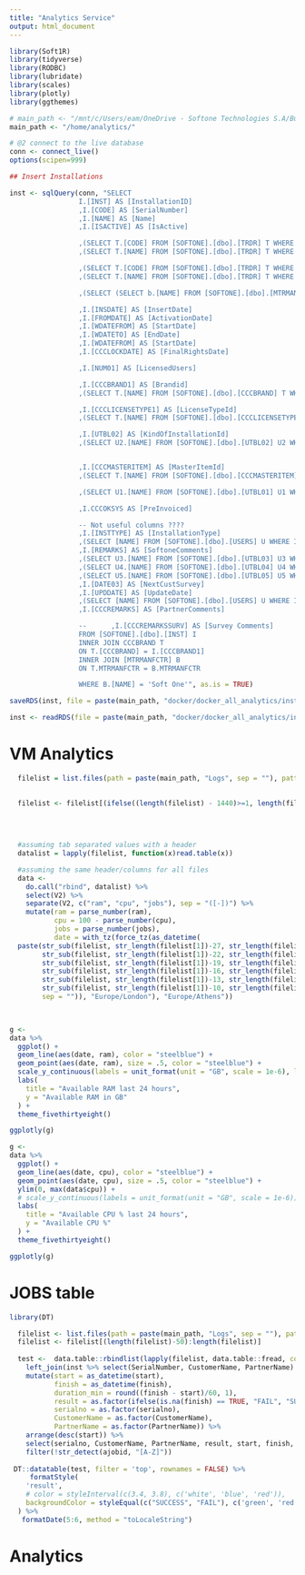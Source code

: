 ```yaml
---
title: "Analytics Service"
output: html_document
---
```



```r
library(Soft1R)
library(tidyverse)
library(RODBC)
library(lubridate)
library(scales)
library(plotly)
library(ggthemes)

# main_path <- "/mnt/c/Users/eam/OneDrive - Softone Technologies S.A/Business_Analytics/00_Analytics_Projects/12_Production/"
main_path <- "/home/analytics/"

```



```r
# @2 connect to the live database
conn <- connect_live()
options(scipen=999)

## Insert Installations

inst <- sqlQuery(conn, "SELECT
                 I.[INST] AS [InstallationID]
                 ,I.[CODE] AS [SerialNumber]
                 ,I.[NAME] AS [Name]
                 ,I.[ISACTIVE] AS [IsActive]

                 ,(SELECT T.[CODE] FROM [SOFTONE].[dbo].[TRDR] T WHERE T.[TRDR] = I.[TRDRS]) AS [PartnerCode]
                 ,(SELECT T.[NAME] FROM [SOFTONE].[dbo].[TRDR] T WHERE T.[TRDR] = I.[TRDRS]) AS [PartnerName]

                 ,(SELECT T.[CODE] FROM [SOFTONE].[dbo].[TRDR] T WHERE T.[TRDR] = I.[TRDR]) AS [CustomerCode]
                 ,(SELECT T.[NAME] FROM [SOFTONE].[dbo].[TRDR] T WHERE T.[TRDR] = I.[TRDR]) AS [CustomerName]

                 ,(SELECT (SELECT b.[NAME] FROM [SOFTONE].[dbo].[MTRMANFCTR] b WHERE b.[MTRMANFCTR] = T.MTRMANFCTR)  FROM [SOFTONE].[dbo].[CCCBRAND] T WHERE T.[CCCBRAND] = I.[CCCBRAND1]) AS [Manufacturer]

                 ,I.[INSDATE] AS [InsertDate]
                 ,I.[FROMDATE] AS [ActivationDate]
                 ,I.[WDATEFROM] AS [StartDate]
                 ,I.[WDATETO] AS [EndDate]
                 ,I.[WDATEFROM] AS [StartDate]
                 ,I.[CCCLOCKDATE] AS [FinalRightsDate]

                 ,I.[NUM01] AS [LicensedUsers]

                 ,I.[CCCBRAND1] AS [Brandid]
                 ,(SELECT T.[NAME] FROM [SOFTONE].[dbo].[CCCBRAND] T WHERE T.[CCCBRAND] = I.[CCCBRAND1]) AS [BrandName]

                 ,I.[CCCLICENSETYPE1] AS [LicenseTypeId]
                 ,(SELECT T.[NAME] FROM [SOFTONE].[dbo].[CCCLICENSETYPE] T WHERE T.[CCCLICENSETYPE] = I.[CCCLICENSETYPE1]) AS [LicenceTypeName]

                 ,I.[UTBL02] AS [KindOfInstallationId]
                 ,(SELECT U2.[NAME] FROM [SOFTONE].[dbo].[UTBL02] U2 WHERE U2.[UTBL02] = I.[UTBL02] AND U2.[SODTYPE] = I.[SODTYPE]) AS [KindOfInstallation]


                 ,I.[CCCMASTERITEM] AS [MasterItemId]
                 ,(SELECT T.[NAME] FROM [SOFTONE].[dbo].[CCCMASTERITEM] T WHERE T.[CCCMASTERITEM] = I.[CCCMASTERITEM]) AS [MasterItemName]

                 ,(SELECT U1.[NAME] FROM [SOFTONE].[dbo].[UTBL01] U1 WHERE U1.[UTBL01] = I.[UTBL01] AND U1.[SODTYPE] = I.[SODTYPE]) AS [SupportType]

                 ,I.CCCOKSYS AS [PreInvoiced]

                 -- Not useful columns ????
                 ,I.[INSTTYPE] AS [InstallationType]
                 ,(SELECT [NAME] FROM [SOFTONE].[dbo].[USERS] U WHERE I.[INSUSER] = U.[USERS]) AS [InsertUser]
                 ,I.[REMARKS] AS [SoftoneComments]
                 ,(SELECT U3.[NAME] FROM [SOFTONE].[dbo].[UTBL03] U3 WHERE U3.[UTBL03] = I.[UTBL03] AND U3.[SODTYPE] = I.[SODTYPE]) AS [UTBL03]
                 ,(SELECT U4.[NAME] FROM [SOFTONE].[dbo].[UTBL04] U4 WHERE U4.[UTBL04] = I.[UTBL04] AND U4.[SODTYPE] = I.[SODTYPE]) AS [UTBL04]
                 ,(SELECT U5.[NAME] FROM [SOFTONE].[dbo].[UTBL05] U5 WHERE U5.[UTBL05] = I.[UTBL05] AND U5.[SODTYPE] = I.[SODTYPE]) AS [UTBL05]
                 ,I.[DATE03] AS [NextCustSurvey]
                 ,I.[UPDDATE] AS [UpdateDate]
                 ,(SELECT [NAME] FROM [SOFTONE].[dbo].[USERS] U WHERE I.[UPDUSER] = U.[USERS]) AS [UpdateUser]
                 ,I.[CCCREMARKS] AS [PartnerComments]

                 --      ,I.[CCCREMARKSSURV] AS [Survey Comments]
                 FROM [SOFTONE].[dbo].[INST] I
                 INNER JOIN CCCBRAND T
                 ON T.[CCCBRAND] = I.[CCCBRAND1]
                 INNER JOIN [MTRMANFCTR] B
                 ON T.MTRMANFCTR = B.MTRMANFCTR

                 WHERE B.[NAME] = 'Soft One'", as.is = TRUE)

saveRDS(inst, file = paste(main_path, "docker/docker_all_analytics/inst.rds", sep = ""))
```



```r

inst <- readRDS(file = paste(main_path, "docker/docker_all_analytics/inst.rds", sep = ""))

```

# VM Analytics 

```r

  filelist = list.files(path = paste(main_path, "Logs", sep = ""), pattern = "*.txt", full.names = TRUE)

  
  filelist <- filelist[(ifelse((length(filelist) - 1440)>=1, length(filelist) - 1440, 1)):length(filelist)]

  
  
  
  #assuming tab separated values with a header
  datalist = lapply(filelist, function(x)read.table(x))

  #assuming the same header/columns for all files
  data <-
    do.call("rbind", datalist) %>%
    select(V2) %>%
    separate(V2, c("ram", "cpu", "jobs"), sep = "([-])") %>%
    mutate(ram = parse_number(ram),
           cpu = 100 - parse_number(cpu),
           jobs = parse_number(jobs),
           date = with_tz(force_tz(as_datetime(
  paste(str_sub(filelist, str_length(filelist[1])-27, str_length(filelist[1])-24), "-",
        str_sub(filelist, str_length(filelist[1])-22, str_length(filelist[1])-21), "-",
        str_sub(filelist, str_length(filelist[1])-19, str_length(filelist[1])-18), " ",
        str_sub(filelist, str_length(filelist[1])-16, str_length(filelist[1])-15), ":",
        str_sub(filelist, str_length(filelist[1])-13, str_length(filelist[1])-12), ":",
        str_sub(filelist, str_length(filelist[1])-10, str_length(filelist[1])-9),
        sep = "")), "Europe/London"), "Europe/Athens"))

  
```


```r
g <- 
data %>% 
  ggplot() +
  geom_line(aes(date, ram), color = "steelblue") +
  geom_point(aes(date, ram), size = .5, color = "steelblue") +
  scale_y_continuous(labels = unit_format(unit = "GB", scale = 1e-6), limits = c(0, max(data$ram))) +
  labs(
    title = "Available RAM last 24 hours",
    y = "Available RAM in GB"
  ) + 
  theme_fivethirtyeight()

ggplotly(g)

```

```r

g <- 
data %>% 
  ggplot() +
  geom_line(aes(date, cpu), color = "steelblue") +
  geom_point(aes(date, cpu), size = .5, color = "steelblue") +
  ylim(0, max(data$cpu)) +
  # scale_y_continuous(labels = unit_format(unit = "GB", scale = 1e-6)) +
  labs(
    title = "Available CPU % last 24 hours",
    y = "Available CPU %"
  ) + 
  theme_fivethirtyeight()

ggplotly(g)
```


# JOBS table


```r
library(DT)

  filelist <- list.files(path = paste(main_path, "Logs", sep = ""), pattern = "*._jobs.csv", full.names = TRUE)
  filelist <- filelist[(length(filelist)-50):length(filelist)]
  
  test <-  data.table::rbindlist(lapply(filelist, data.table::fread, colClasses=list(character=1:ncol(data.table::fread(filelist[1]))))) %>% 
    left_join(inst %>% select(SerialNumber, CustomerName, PartnerName) , by = c("serialno" = "SerialNumber")) %>% 
    mutate(start = as_datetime(start),
           finish = as_datetime(finish),
           duration_min = round((finish - start)/60, 1),
           result = as.factor(ifelse(is.na(finish) == TRUE, "FAIL", "SUCCESS")),
           serialno = as.factor(serialno),
           CustomerName = as.factor(CustomerName),
           PartnerName = as.factor(PartnerName)) %>% 
    arrange(desc(start)) %>% 
    select(serialno, CustomerName, PartnerName, result, start, finish, duration_min, Info, everything()) %>% 
    filter(!str_detect(ajobid, "[A-Z]"))
  
 DT::datatable(test, filter = 'top', rownames = FALSE) %>% 
     formatStyle(
    'result',
    # color = styleInterval(c(3.4, 3.8), c('white', 'blue', 'red')),
    backgroundColor = styleEqual(c("SUCCESS", "FAIL"), c('green', 'red'))
  ) %>% 
   formatDate(5:6, method = "toLocaleString")

```


# Analytics 









